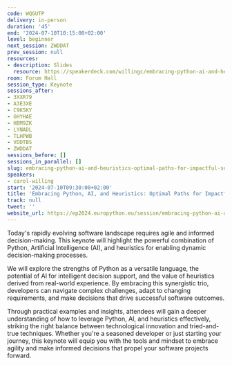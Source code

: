 ```yaml
---
code: WQGUTP
delivery: in-person
duration: '45'
end: '2024-07-10T10:15:00+02:00'
level: beginner
next_session: ZWDDAT
prev_session: null
resources:
- description: Slides
  resource: https://speakerdeck.com/willingc/embracing-python-ai-and-heuristics-optimal-paths-for-impactful-software
room: Forum Hall
session_type: Keynote
sessions_after:
- 3XXR79
- A3E3XE
- C9KSKY
- GHYHAE
- HBM9ZK
- LYNADL
- TLHPWB
- VDDTBS
- ZWDDAT
sessions_before: []
sessions_in_parallel: []
slug: embracing-python-ai-and-heuristics-optimal-paths-for-impactful-software
speakers:
- carol-willing
start: '2024-07-10T09:30:00+02:00'
title: 'Embracing Python, AI, and Heuristics: Optimal Paths for Impactful Software'
track: null
tweet: ''
website_url: https://ep2024.europython.eu/session/embracing-python-ai-and-heuristics-optimal-paths-for-impactful-software
---
```


Today's rapidly evolving software landscape requires agile and informed decision-making. This keynote will highlight the powerful combination of Python, Artificial Intelligence (AI), and heuristics for enabling dynamic decision-making processes.

We will explore the strengths of Python as a versatile language, the potential of AI for intelligent decision support, and the value of heuristics derived from real-world experience. By embracing this synergistic trio, developers can navigate complex challenges, adapt to changing requirements, and make decisions that drive successful software outcomes.

Through practical examples and insights, attendees will gain a deeper understanding of how to leverage Python, AI, and heuristics effectively, striking the right balance between technological innovation and tried-and-true techniques. Whether you're a seasoned developer or just starting your journey, this keynote will equip you with the tools and mindset to embrace agility and make informed decisions that propel your software projects forward.

